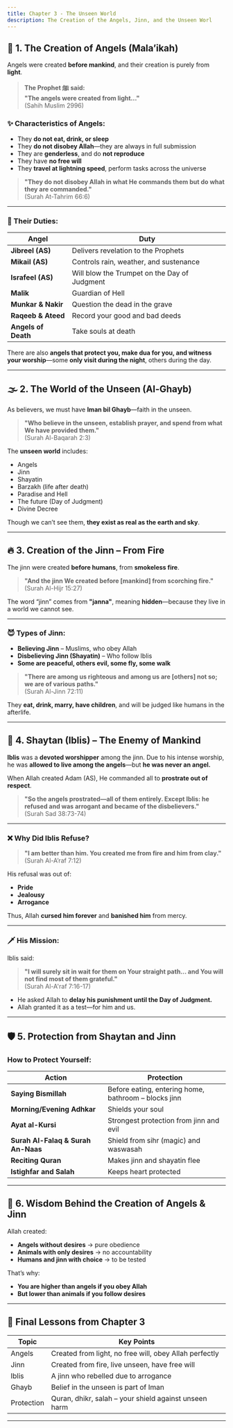 ```yaml
---
title: Chapter 3 - The Unseen World
description: The Creation of the Angels, Jinn, and the Unseen Worl
---
```


## 👼 **1. The Creation of Angels (Mala’ikah)**

Angels were created **before mankind**, and their creation is purely from **light**.

> **The Prophet ﷺ said:**  
> **"The angels were created from light..."**  
> (Sahih Muslim 2996)

### ✨ Characteristics of Angels:
- They **do not eat, drink, or sleep**  
- They **do not disobey Allah**—they are always in full submission  
- They are **genderless**, and do **not reproduce**  
- They have **no free will**  
- They **travel at lightning speed**, perform tasks across the universe  

> **"They do not disobey Allah in what He commands them but do what they are commanded."**  
> (Surah At-Tahrim 66:6)

---

### 📝 Their Duties:

| Angel | Duty |
|-------|------|
| **Jibreel (AS)** | Delivers revelation to the Prophets  
| **Mikail (AS)** | Controls rain, weather, and sustenance  
| **Israfeel (AS)** | Will blow the Trumpet on the Day of Judgment  
| **Malik** | Guardian of Hell  
| **Munkar & Nakir** | Question the dead in the grave  
| **Raqeeb & Ateed** | Record your good and bad deeds  
| **Angels of Death** | Take souls at death  

There are also **angels that protect you, make dua for you, and witness your worship**—some **only visit during the night**, others during the day.

---

## 🌫️ **2. The World of the Unseen (Al-Ghayb)**

As believers, we must have **Iman bil Ghayb**—faith in the unseen.

> **"Who believe in the unseen, establish prayer, and spend from what We have provided them."**  
> (Surah Al-Baqarah 2:3)

The **unseen world** includes:
- Angels
- Jinn
- Shayatin
- Barzakh (life after death)
- Paradise and Hell
- The future (Day of Judgment)
- Divine Decree

Though we can’t see them, **they exist as real as the earth and sky**.

---

## 🔥 **3. Creation of the Jinn – From Fire**

The jinn were created **before humans**, from **smokeless fire**.

> **"And the jinn We created before [mankind] from scorching fire."**  
> (Surah Al-Hijr 15:27)

The word “jinn” comes from **"janna"**, meaning **hidden**—because they live in a world we cannot see.

---

### 😈 Types of Jinn:
- **Believing Jinn** – Muslims, who obey Allah  
- **Disbelieving Jinn (Shayatin)** – Who follow Iblis  
- **Some are peaceful, others evil, some fly, some walk**

> **"There are among us righteous and among us are [others] not so; we are of various paths."**  
> (Surah Al-Jinn 72:11)

They **eat, drink, marry, have children**, and will be judged like humans in the afterlife.

---

## 🧿 **4. Shaytan (Iblis) – The Enemy of Mankind**

**Iblis** was a **devoted worshipper** among the jinn. Due to his intense worship, he was **allowed to live among the angels**—but **he was never an angel.**

When Allah created Adam (AS), He commanded all to **prostrate out of respect**.

> **"So the angels prostrated—all of them entirely. Except Iblis: he refused and was arrogant and became of the disbelievers."**  
> (Surah Sad 38:73-74)

---

### ❌ Why Did Iblis Refuse?

> **"I am better than him. You created me from fire and him from clay."**  
> (Surah Al-A’raf 7:12)

His refusal was out of:
- **Pride**
- **Jealousy**
- **Arrogance**

Thus, Allah **cursed him forever** and **banished him** from mercy.

---

### 🗡️ His Mission:

Iblis said:
> **"I will surely sit in wait for them on Your straight path... and You will not find most of them grateful."**  
> (Surah Al-A'raf 7:16-17)

- He asked Allah to **delay his punishment until the Day of Judgment.**
- Allah granted it as a test—for him and us.

---

## 🛡️ **5. Protection from Shaytan and Jinn**

### How to Protect Yourself:

| Action | Protection |
|--------|------------|
| **Saying Bismillah** | Before eating, entering home, bathroom – blocks jinn  
| **Morning/Evening Adhkar** | Shields your soul  
| **Ayat al-Kursi** | Strongest protection from jinn and evil  
| **Surah Al-Falaq & Surah An-Naas** | Shield from sihr (magic) and waswasah  
| **Reciting Quran** | Makes jinn and shayatin flee  
| **Istighfar and Salah** | Keeps heart protected  

---

## 🔑 **6. Wisdom Behind the Creation of Angels & Jinn**

Allah created:
- **Angels without desires** → pure obedience  
- **Animals with only desires** → no accountability  
- **Humans and jinn with choice** → to be tested

That’s why:
- **You are higher than angels if you obey Allah**  
- **But lower than animals if you follow desires**

---

## 🧠 Final Lessons from Chapter 3

| Topic | Key Points |
|-------|------------|
| Angels | Created from light, no free will, obey Allah perfectly |
| Jinn | Created from fire, live unseen, have free will |
| Iblis | A jinn who rebelled due to arrogance |
| Ghayb | Belief in the unseen is part of Iman |
| Protection | Quran, dhikr, salah – your shield against unseen harm |

---
